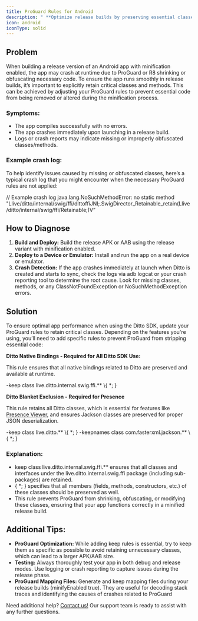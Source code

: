 ```yaml
---
title: ProGuard Rules for Android
description: " **Optimize release builds by preserving essential classes and avoiding runtime crashes.** "
icon: android
iconType: solid
---
```



## Problem

When building a release version of an Android app with minification enabled, the app may crash at runtime due to ProGuard or R8 shrinking or obfuscating necessary code. To ensure the app runs smoothly in release builds, it’s important to explicitly retain critical classes and methods. This can be achieved by adjusting your ProGuard rules to prevent essential code from being removed or altered during the minification process.

### Symptoms:

- The app compiles successfully with no errors.
- The app crashes immediately upon launching in a release build.
- Logs or crash reports may indicate missing or improperly obfuscated classes/methods.

### Example crash log:

To help identify issues caused by missing or obfuscated classes, here’s a typical crash log that you might encounter when the necessary ProGuard rules are not applied:

<Card>
// Example crash log
java.lang.NoSuchMethodError: no static method "Llive/ditto/internal/swig/ffi/dittoffiJNI;.SwigDirector_Retainable_retain(Llive/ditto/internal/swig/ffi/Retainable;)V”
</Card>

## How to Diagnose

1. **Build and Deploy:** Build the release APK or AAB using the release variant with minification enabled.
2. **Deploy to a Device or Emulator:** Install and run the app on a real device or emulator.
3. **Crash Detection:** If the app crashes immediately at launch when Ditto is created and starts to sync, check the logs via adb logcat or your crash reporting tool to determine the root cause. Look for missing classes, methods, or any ClassNotFoundException or NoSuchMethodException errors.

## Solution

To ensure optimal app performance when using the Ditto SDK, update your ProGuard rules to retain critical classes. Depending on the features you're using, you’ll need to add specific rules to prevent ProGuard from stripping essential code:

**Ditto Native Bindings - Required for All Ditto SDK Use:**

This rule ensures that all native bindings related to Ditto are preserved and available at runtime.

<Card>
-keep class live.ditto.internal.swig.ffi.** \{ *; }
</Card>

**Ditto Blanket Exclusion - Required for Presence**

This rule retains all Ditto classes, which is essential for features like [Presence Viewer](/sdk/latest/sync/using-mesh-presence#presence-viewer), and ensures Jackson classes are preserved for proper JSON deserialization.

<Card>
-keep class live.ditto.** \{ *; }
-keepnames class com.fasterxml.jackson.** \{ *; }
</Card>

### Explanation:

- keep class live.ditto.internal.swig.ffi.\*\* ensures that all classes and interfaces under the live.ditto.internal.swig.ffi package (including sub-packages) are retained.
- \{ \*; } specifies that all members (fields, methods, constructors, etc.) of these classes should be preserved as well.
- This rule prevents ProGuard from shrinking, obfuscating, or modifying these classes, ensuring that your app functions correctly in a minified release build.

## Additional Tips:

- **ProGuard Optimization:** While adding keep rules is essential, try to keep them as specific as possible to avoid retaining unnecessary classes, which can lead to a larger APK/AAB size.
- **Testing:** Always thoroughly test your app in both debug and release modes. Use logging or crash reporting to capture issues during the release phase.
- **ProGuard Mapping Files:** Generate and keep mapping files during your release builds (minifyEnabled true). They are useful for decoding stack traces and identifying the causes of crashes related to ProGuard

Need additional help? [Contact us!](/support/contact-us) Our support team is ready to assist with any further questions.
